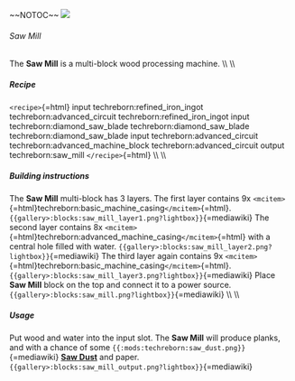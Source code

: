 \~\~NOTOC\~\~ ![](/mods/techreborn/saw_mill.png)

###### Saw Mill

The **Saw Mill** is a multi-block wood processing machine. \\\\ \\\\

##### Recipe

`<recipe>`{=html} input techreborn:refined_iron_ingot
techreborn:advanced_circuit techreborn:refined_iron_ingot input
techreborn:diamond_saw_blade techreborn:diamond_saw_blade
techreborn:diamond_saw_blade input techreborn:advanced_circuit
techreborn:advanced_machine_block techreborn:advanced_circuit output
techreborn:saw_mill `</recipe>`{=html} \\\\ \\\\

##### Building instructions

The **Saw Mill** multi-block has 3 layers. The first layer contains
9x `<mcitem>`{=html}techreborn:basic_machine_casing`</mcitem>`{=html}.
`{{gallery>:blocks:saw_mill_layer1.png?lightbox}}`{=mediawiki} The
second layer contains 8x
`<mcitem>`{=html}techreborn:advanced_machine_casing`</mcitem>`{=html}
with a central hole filled with water.
`{{gallery>:blocks:saw_mill_layer2.png?lightbox}}`{=mediawiki} The third
layer again contains 9x
`<mcitem>`{=html}techreborn:basic_machine_casing`</mcitem>`{=html}.
`{{gallery>:blocks:saw_mill_layer3.png?lightbox}}`{=mediawiki} Place
**Saw Mill** block on the top and connect it to a power source.
`{{gallery>:blocks:saw_mill.png?lightbox}}`{=mediawiki} \\\\ \\\\

##### Usage

Put wood and water into the input slot. The **Saw Mill** will
produce planks, and with a chance of some
`{{:mods:techreborn:saw_dust.png}}`{=mediawiki} **[Saw
Dust](items:dust:saw_dust "wikilink")** and paper.
`{{gallery>:blocks:saw_mill_output.png?lightbox}}`{=mediawiki}
